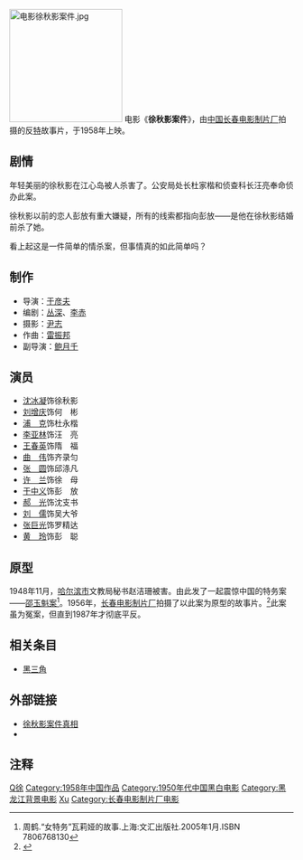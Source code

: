 [[File:电影徐秋影案件.jpg|200px]]
电影《'''徐秋影案件'''》，由[[长春电影制片厂|中国长春电影制片厂]]拍摄的反[[特务|特]]故事片，于1958年上映。

== 剧情 ==
年轻美丽的徐秋影在江心岛被人杀害了。公安局处长杜家楷和侦查科长汪亮奉命侦办此案。

徐秋影以前的恋人彭放有重大嫌疑，所有的线索都指向彭放——是他在徐秋影结婚前杀了她。

看上起这是一件简单的情杀案，但事情真的如此简单吗？

== 制作 ==
*导演：[[于彦夫|于彦夫]]
*编剧：[[丛深|丛深]]、[[李赤|李赤]] 
*摄影：[[尹志|尹志]]
*作曲：[[雷振邦|雷振邦]]
*副导演：[[鲍月千|鲍月千]]
 
== 演员 ==
*[[沈冰凝|沈冰凝]]饰徐秋影
*[[刘增庆|刘增庆]]饰何　彬 
*[[浦克|浦　克]]饰杜永楷 
*[[李亚林|李亚林]]饰汪　亮
*[[王春英|王春英]]饰隋　福
*[[曲伟|曲　伟]]饰齐录匀
*[[张圆|张　圆]]饰邱涤凡
*[[许兰|许　兰]]饰徐　母
*[[于中义|于中义]]饰彭　放
*[[郝光|郝　光]]饰沈支书 
*[[刘儒|刘　儒]]饰吴大爷
*[[张巨光|张巨光]]饰罗精达
*[[黄玲|黄　玲]]饰彭　聪
== 原型 ==
1948年11月，[[哈尔滨市|哈尔滨市]]文教局秘书赵洁珊被害。由此发了一起震惊中国的特务案——[[邵玉魁案|邵玉魁案]]<ref>周鹤.“女特务”瓦莉娅的故事.上海:文汇出版社.2005年1月.ISBN 7806768130</ref>。1956年，[[长春电影制片厂|长春电影制片厂]]拍摄了以此案为原型的故事片。<ref>{{cite web|url=http://www.cqvip.com/qk/80642X/200901/29776710.html|title=《徐秋影案件》背后的冤情 《湖北档案》2009年第1期|publisher=维普中文期刊网|date=2009年1月|accessdate=2009-11-25 |language=Zh-hans}}</ref>此案虽为冤案，但直到1987年才彻底平反。

== 相关条目 ==
*[[黑三角|黑三角]]

==外部链接==
*[http://www.news365.com.cn/wxpd/ds/sz/200904/t20090414_2281480.htm 徐秋影案件真相] {{Wayback|url=http://www.news365.com.cn/wxpd/ds/sz/200904/t20090414_2281480.htm |date=20220124182236 }}
*{{豆瓣|1438013}}

== 注释 ==
<div class="references-small">
<references />
</div>

{{Chinese film-stub}}
[[Category:1958年電影作品|Q徐]]
[[Category:1958年中国作品|Category:1958年中国作品]]
[[Category:1950年代中国黑白电影|Category:1950年代中国黑白电影]]
[[Category:黑龙江背景电影|Category:黑龙江背景电影]]
[[Category:中国间谍片|Xu]]
[[Category:长春电影制片厂电影|Category:长春电影制片厂电影]]